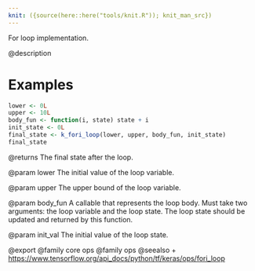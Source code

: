 ```yaml
---
knit: ({source(here::here("tools/knit.R")); knit_man_src})
---
```

For loop implementation.

@description

# Examples
```r
lower <- 0L
upper <- 10L
body_fun <- function(i, state) state + i
init_state <- 0L
final_state <- k_fori_loop(lower, upper, body_fun, init_state)
final_state
```

@returns
The final state after the loop.

@param lower
The initial value of the loop variable.

@param upper
The upper bound of the loop variable.

@param body_fun
A callable that represents the loop body. Must take two
arguments: the loop variable and the loop state. The loop state
should be updated and returned by this function.

@param init_val
The initial value of the loop state.

@export
@family core ops
@family ops
@seealso
+ <https://www.tensorflow.org/api_docs/python/tf/keras/ops/fori_loop>
